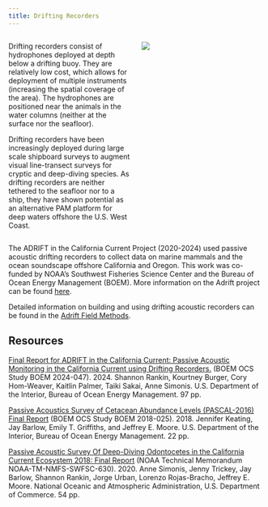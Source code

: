 ```yaml
---
title: Drifting Recorders
---
```


::: columns
::: {.column width="50%"}
Drifting recorders consist of hydrophones deployed at depth below a drifting buoy. They are relatively low cost, which allows for deployment of multiple instruments (increasing the spatial coverage of the area). The hydrophones are positioned near the animals in the water columns (neither at the surface nor the seafloor).

Drifting recorders have been increasingly deployed during large scale shipboard surveys to augment visual line-transect surveys for cryptic and deep-diving species. As drifting recorders are neither tethered to the seafloor nor to a ship, they have shown potential as an alternative PAM platform for deep waters offshore the U.S. West Coast.
:::

::: {.column width="50%"}
![](images/DriftingAcousticBuoyDiagram.jpg)
:::
:::

The ADRIFT in the California Current Project (2020-2024) used passive acoustic drifting recorders to collect data on marine mammals and the ocean soundscape offshore California and Oregon. This work was co-funded by NOAA's Southwest Fisheries Science Center and the Bureau of Ocean Energy Management (BOEM). More information on the Adrift project can be found [here](https://sael-swfsc.github.io/Adrift/).

Detailed information on building and using drifting acoustic recorders can be found in the [Adrift Field Methods](https://sael-swfsc.github.io/adrift-field-methods/).

## Resources

[Final Report for ADRIFT in the California Current: Passive Acoustic Monitoring in the California Current using Drifting Recorders.](https://github.com/SAEL-SWFSC/Adrift/blob/main/manuscript/Report_ADRIFT.Rankin_G14M20PG00013.pdf) (BOEM OCS Study BOEM 2024-047). 2024. Shannon Rankin, Kourtney Burger, Cory Hom-Weaver, Kaitlin Palmer, Taiki Sakai, Anne Simonis. U.S. Department of the Interior, Bureau of Ocean Energy Management. 97 pp.

[Passive Acoustics Survey of Cetacean Abundance Levels (PASCAL-2016) Final Report](https://www.boem.gov/sites/default/files/environmental-stewardship/Environmental-Studies/Pacific-Region/Studies/BOEM-2018-025.pdf) (BOEM OCS Study BOEM 2018-025). 2018. Jennifer Keating, Jay Barlow, Emily T. Griffiths, and Jeffrey E. Moore. U.S. Department of the Interior, Bureau of Ocean Energy Management. 22 pp.

[Passive Acoustic Survey Of Deep-Diving Odontocetes in the California Current Ecosystem 2018: Final Report](https://doi.org/10.25923/W5XX-JZ73) (NOAA Technical Memorandum NOAA-TM-NMFS-SWFSC-630). 2020. Anne Simonis, Jenny Trickey, Jay Barlow, Shannon Rankin, Jorge Urban, Lorenzo Rojas-Bracho, Jeffrey E. Moore. National Oceanic and Atmospheric Administration, U.S. Department of Commerce. 54 pp.
